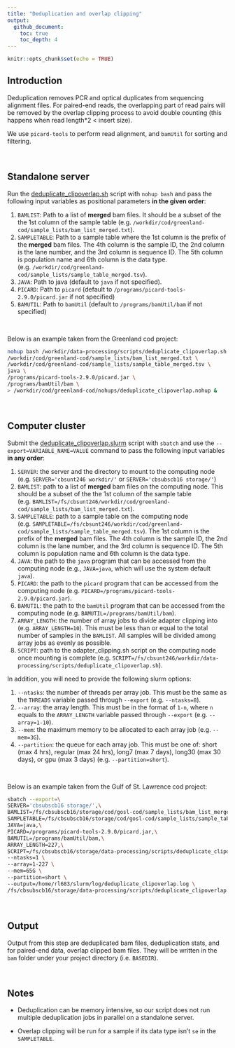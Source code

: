 ```yaml
---
title: "Deduplication and overlap clipping"
output: 
  github_document: 
    toc: true
    toc_depth: 4
---
```


```r
knitr::opts_chunk$set(echo = TRUE)
```

## Introduction

Deduplication removes PCR and optical duplicates from sequencing alignment files. For paired-end reads, the overlapping part of read pairs will be removed by the overlap clipping process to avoid double counting (this happens when read length*2 < insert size).

We use `picard-tools` to perform read alignment, and `bamUtil` for sorting and filtering. 

<br> 

## Standalone server

Run the [deduplicate_clipoverlap.sh](https://github.com/therkildsen-lab/data-processing/blob/master/scripts/deduplicate_clipoverlap.sh) script with `nohup bash` and pass the following input variables as positional parameters **in the given order**:

1. `BAMLIST`: Path to a list of **merged** bam files. It should be a subset of the the 1st column of the sample table (e.g. `/workdir/cod/greenland-cod/sample_lists/bam_list_merged.txt`).
2. `SAMPLETABLE`: Path to a sample table where the 1st column is the prefix of the **merged** bam files. The 4th column is the sample ID, the 2nd column is the lane number, and the 3rd column is sequence ID. The 5th column is population name and 6th column is the data type. (e.g. `/workdir/cod/greenland-cod/sample_lists/sample_table_merged.tsv`).
3. `JAVA`: Path to java (default to `java` if not specified).
4. `PICARD`: Path to `picard` (default to `/programs/picard-tools-2.9.0/picard.jar` if not specified)
5. `BAMUTIL`: Path to `bamUtil` (default to `/programs/bamUtil/bam` if not specified)

<br> 

Below is an example taken from the Greenland cod project:

```bash
nohup bash /workdir/data-processing/scripts/deduplicate_clipoverlap.sh \
/workdir/cod/greenland-cod/sample_lists/bam_list_merged.txt \
/workdir/cod/greenland-cod/sample_lists/sample_table_merged.tsv \
java \
/programs/picard-tools-2.9.0/picard.jar \
/programs/bamUtil/bam \
> /workdir/cod/greenland-cod/nohups/deduplicate_clipoverlap.nohup &
```

<br> 

## Computer cluster

Submit the [deduplicate_clipoverlap.slurm](https://github.com/therkildsen-lab/data-processing/blob/master/scripts/deduplicate_clipoverlap.slurm) script with `sbatch` and use the `--export=VARIABLE_NAME=VALUE` command to pass the following input variables **in any order**: 

1. `SERVER`: the server and the directory to mount to the computing node (e.g. `SERVER='cbsunt246 workdir/'` or `SERVER='cbsubscb16 storage/'`)
2. `BAMLIST`: path to a list of **merged** bam files on the computing node. This should be a subset of the the 1st column of the sample table (e.g. `BAMLIST=/fs/cbsunt246/workdir/cod/greenland-cod/sample_lists/bam_list_merged.txt`).
3. `SAMPLETABLE`: path to a sample table on the computing node (e.g. `SAMPLETABLE=/fs/cbsunt246/workdir/cod/greenland-cod/sample_lists/sample_table_merged.tsv`). The 1st column is the prefix of the **merged** bam files. The 4th column is the sample ID, the 2nd column is the lane number, and the 3rd column is sequence ID. The 5th column is population name and 6th column is the data type.
4. `JAVA`: the path to the `java` program that can be accessed from the computing node (e.g., `JAVA=java`, which will use the system default `java`).
5. `PICARD`: the path to the `picard` program that can be accessed from the computing node (e.g. `PICARD=/programs/picard-tools-2.9.0/picard.jar`).
6. `BAMUTIL`: the path to the `bamUtil` program that can be accessed from the computing node (e.g. `BAMUTIL=/programs/bamUtil/bam`).
7. `ARRAY_LENGTH`: the number of array jobs to divide adapter clipping into (e.g. `ARRAY_LENGTH=10`). This must be less than or equal to the total number of samples in the `BAMLIST`. All samples will be divided among array jobs as evenly as possible.
8. `SCRIPT`: path to the adapter_clipping.sh script on the computing node once mounting is complete (e.g. `SCRIPT=/fs/cbsunt246/workdir/data-processing/scripts/deduplicate_clipoverlap.sh`).

In addition, you will need to provide the following slurm options:

1. `--ntasks`: the number of threads per array job. This must be the same as the `THREADS` variable passed through `--export` (e.g. `--ntasks=8`).
2. `--array`: the array length. This must be in the format of `1-n`, where `n` equals to the `ARRAY_LENGTH` variable passed through `--export` (e.g. `--array=1-10`).
3. `--mem`: the maximum memory to be allocated to each array job (e.g. `--mem=3G`).
4. `--partition`: the queue for each array job. This must be one of: short (max 4 hrs), regular (max 24 hrs), long7 (max 7 days), long30 (max 30 days), or gpu (max 3 days) (e.g. `--partition=short`).

<br> 

Below is an example taken from the Gulf of St. Lawrence cod project:

```bash
sbatch --export=\
SERVER='cbsubscb16 storage/',\
BAMLIST=/fs/cbsubscb16/storage/cod/gosl-cod/sample_lists/bam_list_merged.txt,\
SAMPLETABLE=/fs/cbsubscb16/storage/cod/gosl-cod/sample_lists/sample_table_merged.tsv,\
JAVA=java,\
PICARD=/programs/picard-tools-2.9.0/picard.jar,\
BAMUTIL=/programs/bamUtil/bam,\
ARRAY_LENGTH=227,\
SCRIPT=/fs/cbsubscb16/storage/data-processing/scripts/deduplicate_clipoverlap.sh \
--ntasks=1 \
--array=1-227 \
--mem=65G \
--partition=short \
--output=/home/rl683/slurm/log/deduplicate_clipoverlap.log \
/fs/cbsubscb16/storage/data-processing/scripts/deduplicate_clipoverlap.slurm
```

<br> 

## Output

Output from this step are deduplicated bam files, deduplication stats, and for paired-end data, overlap clipped bam files. They will be written in the `bam` folder under your project directory (i.e. `BASEDIR`).

<br> 

## Notes

- Deduplication can be memory intensive, so our script does not run multiple deduplication jobs in parallel on a standalone server. 

- Overlap clipping will be run for a sample if its data type isn't `se` in the `SAMPLETABLE`. 
